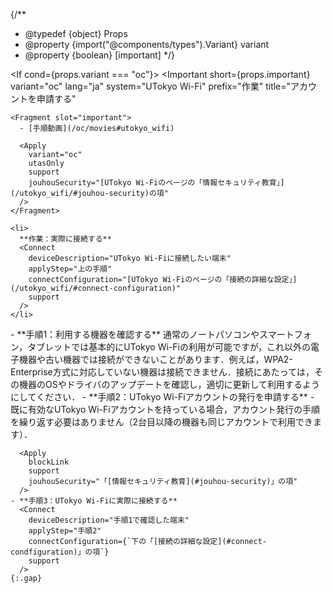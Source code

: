 
{/**
  * @typedef {object} Props
  * @property {import("@components/types").Variant} variant
  * @property {boolean} [important]
  */}

<If cond={props.variant === "oc"}>
  <Important
    short={props.important}
    variant="oc"
    lang="ja"
    system="UTokyo Wi-Fi"
    prefix="作業"
    title="アカウントを申請する"
  >
    <Fragment slot="important">
      - [手順動画](/oc/movies#utokyo_wifi)

      <Apply
        variant="oc"
        utasOnly
        support
        jouhouSecurity="[UTokyo Wi-Fiのページの「情報セキュリティ教育」](/utokyo_wifi/#jouhou-security)の項"
      />
    </Fragment>

    <li>
      **作業：実際に接続する**
      <Connect
        deviceDescription="UTokyo Wi-Fiに接続したい端末"
        applyStep="上の手順"
        connectConfiguration="[UTokyo Wi-Fiのページの「接続の詳細な設定」](/utokyo_wifi/#connect-configuration)"
        support
      />
    </li>
  </Important>
  <Fragment slot="else">
    - **手順1：利用する機器を確認する**  
      通常のノートパソコンやスマートフォン，タブレットでは基本的にUTokyo Wi-Fiの利用が可能ですが，これ以外の電子機器や古い機器では接続ができないことがあります．例えば，WPA2-Enterprise方式に対応していない機器は接続できません．接続にあたっては，その機器のOSやドライバのアップデートを確認し，適切に更新して利用するようにしてください．
    - **手順2：UTokyo Wi-Fiアカウントの発行を申請する**
      - 既に有効なUTokyo Wi-Fiアカウントを持っている場合，アカウント発行の手順を繰り返す必要はありません（2台目以降の機器も同じアカウントで利用できます）．

      <Apply
        blockLink
        support
        jouhouSecurity="「[情報セキュリティ教育](#jouhou-security)」の項"
      />
    - **手順3：UTokyo Wi-Fiに実際に接続する**
      <Connect
        deviceDescription="手順1で確認した端末"
        applyStep="手順2"
        connectConfiguration={`下の「[接続の詳細な設定](#connect-condfiguration)」の項`}
        support
      />
    {:.gap}
  </Fragment>
</If>
